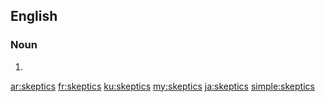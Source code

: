 ==English==

===Noun===
{{head|en|noun plural form}}

# {{plural of|skeptic|lang=en}}

[[ar:skeptics]]
[[fr:skeptics]]
[[ku:skeptics]]
[[my:skeptics]]
[[ja:skeptics]]
[[simple:skeptics]]
